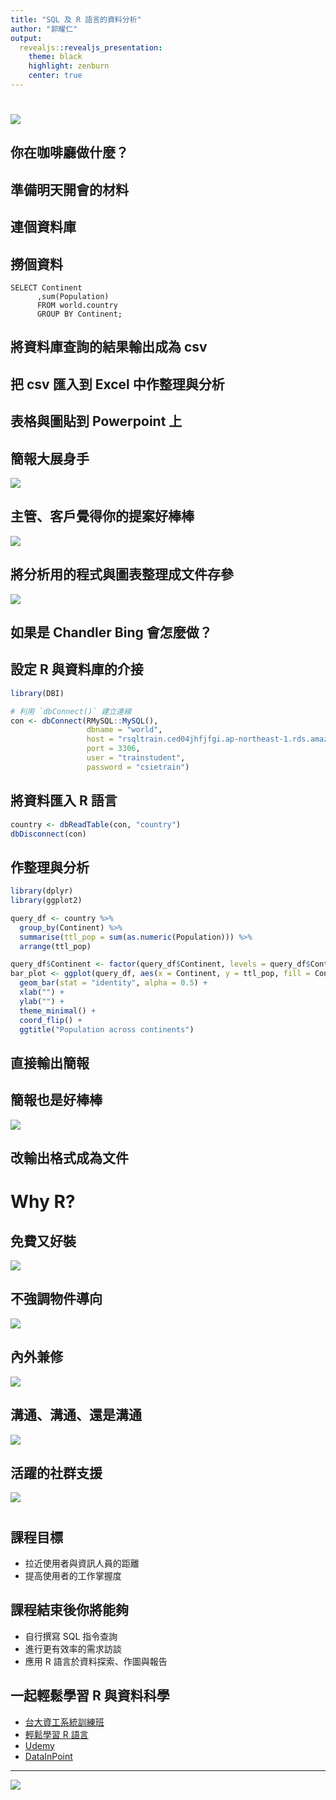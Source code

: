 ```yaml
---
title: "SQL 及 R 語言的資料分析"
author: "郭耀仁"
output: 
  revealjs::revealjs_presentation:
    theme: black
    highlight: zenburn
    center: true
---
```


# ![](https://pics.me.me/rwant-to-have-a-job-that-you-love-not-statistical-4629803.png)

## 你在咖啡廳做什麼？

## 準備明天開會的材料

## 連個資料庫

## 撈個資料

```
SELECT Continent
      ,sum(Population)
      FROM world.country
      GROUP BY Continent;
```

## 將資料庫查詢的結果輸出成為 csv

## 把 csv 匯入到 Excel 中作整理與分析

## 表格與圖貼到 Powerpoint 上

## 簡報大展身手

![](http://images2.wikia.nocookie.net/__cb20100426233455/simpsons/images/9/93/SpineOCylinder.png)

## 主管、客戶覺得你的提案好棒棒

![](img/reason_5.jpeg)

## 將分析用的程式與圖表整理成文件存參

![](http://s2.quickmeme.com/img/30/30f5a13889831bf082e6bad323ad808216eec1bad83af69ba375cff4987bd577.jpg)

## {data-background="http://www.telegraph.co.uk/content/dam/food-and-drink/2016/05/04/96970564cafeworking-xlarge_trans_NvBQzQNjv4BqZgEkZX3M936N5BQK4Va8RWtT0gK_6EfZT336f62EI5U.jpg"}

## 如果是 Chandler Bing 會怎麼做？

## 設定 R 與資料庫的介接

```r
library(DBI)

# 利用 `dbConnect()` 建立連線
con <- dbConnect(RMySQL::MySQL(), 
                 dbname = "world",
                 host = "rsqltrain.ced04jhfjfgi.ap-northeast-1.rds.amazonaws.com",
                 port = 3306,
                 user = "trainstudent",
                 password = "csietrain")
```

## 將資料匯入 R 語言

```r
country <- dbReadTable(con, "country")
dbDisconnect(con)
```

## 作整理與分析

```r
library(dplyr)
library(ggplot2)

query_df <- country %>%
  group_by(Continent) %>%
  summarise(ttl_pop = sum(as.numeric(Population))) %>%
  arrange(ttl_pop)

query_df$Continent <- factor(query_df$Continent, levels = query_df$Continent)
bar_plot <- ggplot(query_df, aes(x = Continent, y = ttl_pop, fill = Continent)) +
  geom_bar(stat = "identity", alpha = 0.5) +
  xlab("") +
  ylab("") +
  theme_minimal() +
  coord_flip() +
  ggtitle("Population across continents")
```

## 直接輸出簡報

## 簡報也是好棒棒

![](img/reason_5.jpeg)

## 改輸出格式成為文件

## {data-background="https://nirvanaseeker.files.wordpress.com/2012/10/youve_got_mail_393.jpeg"}

# Why R?

## 免費又好裝

![](https://i.ytimg.com/vi/SokPisUVpG4/maxresdefault.jpg)

## 不強調物件導向

![](img/reason_1.jpg)

## 內外兼修

![](img/reason_2.gif)

## 溝通、溝通、還是溝通

![](img/reason_6.jpg)

## 活躍的社群支援

![](img/reason_3.jpg)

# {data-background="https://goodmenproject.com/wp-content/uploads/2013/09/Screen-Shot-2013-09-19-at-4.39.57-PM.png"}

## 課程目標

- 拉近使用者與資訊人員的距離
- 提高使用者的工作掌握度

## 課程結束後你將能夠

- 自行撰寫 SQL 指令查詢
- 進行更有效率的需求訪談
- 應用 R 語言於資料探索、作圖與報告

## 一起輕鬆學習 R 與資料科學

- [台大資工系統訓練班](https://train.csie.ntu.edu.tw/train/teacher.php?id=103)
- [輕鬆學習 R 語言](http://www.books.com.tw/products/0010763975)
- [Udemy](https://www.udemy.com/learn-r-the-easy-way-1/?couponCode=LEARNR)
- [DataInPoint](https://medium.com/datainpoint)

---

![](img/fattest.jpeg)